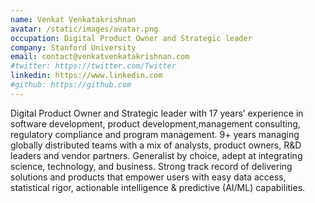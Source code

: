 ```yaml
---
name: Venkat Venkatakrishnan
avatar: /static/images/avatar.png
occupation: Digital Product Owner and Strategic leader
company: Stanford University
email: contact@venkatvenkatakrishnan.com
#twitter: https://twitter.com/Twitter
linkedin: https://www.linkedin.com
#github: https://github.com
---
```


Digital Product Owner and Strategic leader with 17 years’ experience in software development, product development,management consulting, regulatory compliance and program management. 9+ years managing globally distributed teams with a mix of analysts, product owners, R&D leaders and vendor partners. Generalist by choice, adept at integrating science, technology, and business. Strong track record of delivering solutions and products that empower users with easy data access, statistical rigor, actionable intelligence & predictive (AI/ML) capabilities.
